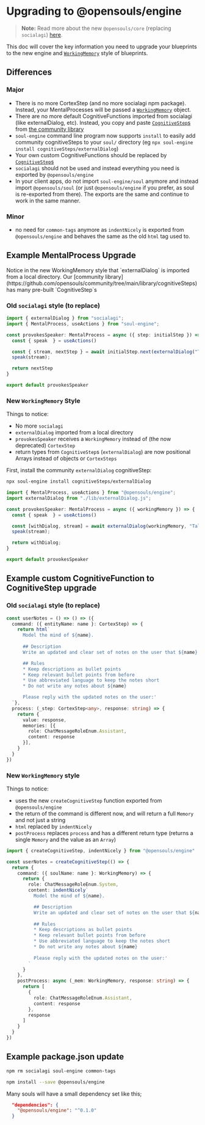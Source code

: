 
# Upgrading to @opensouls/engine

> **Note:** Read more about the new `@opensouls/core` (replacing `socialagi`) [here](/core).

This doc will cover the key information you need to upgrade your blueprints to the new engine and [`WorkingMemory`](/core/working-memory) style of blueprints.

## Differences

### Major
* There is no more CortexStep (and no more socialagi npm package). Instead, your MentalProcesses will be passed a [`WorkingMemory`](/core/working-memory) object.
* There are no more default CognitiveFunctions imported from socialagi (like externalDialog, etc). Instead, you copy and paste [`CognitiveStep`s](/core/cognitive-step) from [the community library](https://github.com/opensouls/community/tree/main/library/cognitiveSteps)
* `soul-engine` command line program now supports `install` to easily add community cognitiveSteps to your `soul/` directory (eg `npx soul-engine install cognitiveSteps/externalDialog`)
* Your own custom CognitiveFunctions should be replaced by [`CognitiveStep`s](/core/cognitive-step)
* `socialagi` should not be used and instead everything you need is exported by `@opensouls/engine`
* In your client apps, do not import `soul-engine/soul` anymore and instead import `@opensouls/soul` (or just `@opensouls/engine` if you prefer, as soul is re-exported from there). The exports are the same and continue to work in the same manner.

### Minor
* no need for `common-tags` anymore as `indentNicely` is exported from `@opensouls/engine` and behaves the same as the old `html` tag used to.

## Example MentalProcess Upgrade

<Callout type="info" emoji="ℹ️">
  Notice in the new WorkingMemory style that `externalDialog` is imported from a local directory. Our [community library](https://github.com/opensouls/community/tree/main/library/cognitiveSteps) has many pre-built `CognitiveStep`s
</Callout>

### Old `socialagi` style (to replace)

```ts filename="initialProcess.ts"
import { externalDialog } from "socialagi";
import { MentalProcess, useActions } from "soul-engine";

const provokesSpeaker: MentalProcess = async ({ step: initialStep }) => {
  const { speak  } = useActions()

  const { stream, nextStep } = await initialStep.next(externalDialog("Talk to the user trying to gain trust and learn about their inner world."), { stream: true, model: "gpt-4-0125-preview" });
  speak(stream);

  return nextStep
}

export default provokesSpeaker
```

### New `WorkingMemory` Style

Things to notice:
* No more `socialagi`
* `externalDialog` imported from a local directory
* `provokesSpeaker` receives a `WorkingMemory` instead of (the now deprecated) `CortexStep`
* return types from `CognitiveStep`s (`externalDialog`) are now positional Arrays instead of objects or `CortexSteps`

First, install the community `externalDialog` cognitiveStep:
```bash copy
npx soul-engine install cognitiveSteps/externalDialog
```

```ts filename="initialProcess.ts" copy
import { MentalProcess, useActions } from "@opensouls/engine";
import externalDialog from "./lib/externalDialog.js";

const provokesSpeaker: MentalProcess = async ({ workingMemory }) => {
  const { speak  } = useActions()

  const [withDialog, stream] = await externalDialog(workingMemory, "Talk to the user trying to gain trust and learn about their inner world.", { stream: true, model: "gpt-4-0125-preview" });
  speak(stream);

  return withDialog;
}

export default provokesSpeaker
```

## Example custom CognitiveFunction to CognitiveStep upgrade

### Old `socialagi` style (to replace)
```ts
const userNotes = () => () => ({
  command: ({ entityName: name }: CortexStep) => {
    return html`
      Model the mind of ${name}.
      
      ## Description
      Write an updated and clear set of notes on the user that ${name} would want to remember.

      ## Rules
      * Keep descriptions as bullet points
      * Keep relevant bullet points from before
      * Use abbreviated language to keep the notes short
      * Do not write any notes about ${name}

      Please reply with the updated notes on the user:'
  `},
  process: (_step: CortexStep<any>, response: string) => {
    return {
      value: response,
      memories: [{
        role: ChatMessageRoleEnum.Assistant,
        content: response
      }],
    }
  }
})
```

### New `WorkingMemory` style

Things to notice:
* uses the new `createCognitiveStep` function exported from `@opensouls/engine`
* the return of the command is different now, and will return a full `Memory` and not just a string
* `html` replaced by `indentNicely`
* `postProcess` replaces `process` and has a different return type (returns a single `Memory` and the value as an `Array`)

```ts copy
import { createCognitiveStep, indentNicely } from "@opensouls/engine"

const userNotes = createCognitiveStep(() => {
  return {
    command: ({ soulName: name }: WorkingMemory) => {
      return {
        role: ChatMessageRoleEnum.System,
        content: indentNicely`
          Model the mind of ${name}.

          ## Description
          Write an updated and clear set of notes on the user that ${name} would want to remember.
        
          ## Rules
          * Keep descriptions as bullet points
          * Keep relevant bullet points from before
          * Use abbreviated language to keep the notes short
          * Do not write any notes about ${name}
        
          Please reply with the updated notes on the user:'
        `
      }
    },
    postProcess: async (_mem: WorkingMemory, response: string) => {
      return [
        {
          role: ChatMessageRoleEnum.Assistant,
          content: response
        },
        response
      ]
    }
  }
})

```

## Example package.json update

```bash copy
npm rm socialagi soul-engine common-tags
```

```bash copy
npm install --save @opensouls/engine
```

Many souls will have a small dependency set like this;
```json
  "dependencies": {
    "@opensouls/engine": "^0.1.0"
  }
```
